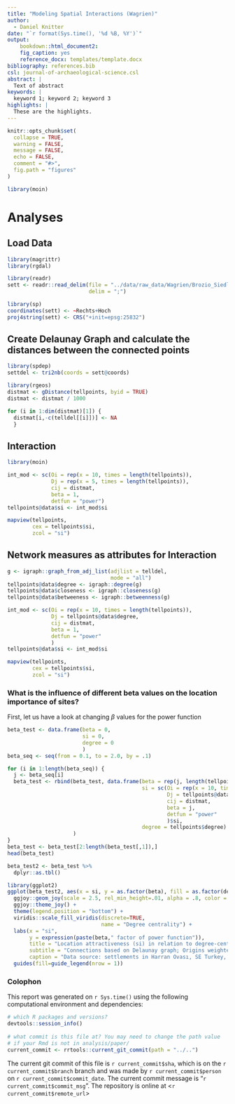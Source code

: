 ```yaml
---
title: "Modeling Spatial Interactions (Wagrien)"
author:
  - Daniel Knitter  
date: "`r format(Sys.time(), '%d %B, %Y')`"
output: 
    bookdown::html_document2:
    fig_caption: yes
    reference_docx: templates/template.docx
bibliography: references.bib
csl: journal-of-archaeological-science.csl
abstract: |
  Text of abstract
keywords: |
  keyword 1; keyword 2; keyword 3
highlights: |
  These are the highlights. 
---
```



<!-- This is the format for text comments that will be ignored during renderings. Do not put R code in these comments because it will not be ignored. -->

```r
knitr::opts_chunk$set(
  collapse = TRUE,
  warning = FALSE,
  message = FALSE,
  echo = FALSE,
  comment = "#>",
  fig.path = "figures"
)

library(moin)
```

# Analyses

## Load Data

```r
library(magrittr)
library(rgdal)

library(readr)
sett <- readr::read_delim(file = "../data/raw_data/Wagrien/Brozio_Siedlungsplaetze_Wagrien.csv",
                          delim = ";")

library(sp)
coordinates(sett) <- ~Rechts+Hoch
proj4string(sett) <- CRS("+init=epsg:25832")

```

## Create Delaunay Graph and calculate the distances between the connected points

```r
library(spdep)
settdel <- tri2nb(coords = sett@coords)

library(rgeos)
distmat <- gDistance(tellpoints, byid = TRUE)
distmat <- distmat / 1000

for (i in 1:dim(distmat)[1]) {
  distmat[i,-c(telldel[[i]])] <- NA
  }
```	

## Interaction 

```r
library(moin)

int_mod <- sc(Oi = rep(x = 10, times = length(tellpoints)),
              Dj = rep(x = 5, times = length(tellpoints)),
              cij = distmat,
              beta = 1,
              detfun = "power")
tellpoints@data$si <- int_mod$si

mapview(tellpoints,
        cex = tellpoints$si,
        zcol = "si")  
```

## Network measures as attributes for Interaction

```r
g <- igraph::graph_from_adj_list(adjlist = telldel,
                                 mode = "all")
tellpoints@data$degree <- igraph::degree(g)
tellpoints@data$closeness <- igraph::closeness(g)
tellpoints@data$betweeness <- igraph::betweenness(g)

int_mod <- sc(Oi = rep(x = 10, times = length(tellpoints)),
              Dj = tellpoints@data$degree,
              cij = distmat,
              beta = 1,
              detfun = "power"
              )
tellpoints@data$si <- int_mod$si

mapview(tellpoints,
        cex = tellpoints$si,
        zcol = "si")
```

### What is the influence of different beta values on the location importance of sites?

First, let us have a look at changing $\beta$ values for the power function

```r
beta_test <- data.frame(beta = 0,
                        si = 0,
                        degree = 0
                        )
beta_seq <- seq(from = 0.1, to = 2.0, by = .1)

for (i in 1:length(beta_seq)) {
  j <- beta_seq[i]
  beta_test <- rbind(beta_test, data.frame(beta = rep(j, length(tellpoints)),
                                           si = sc(Oi = rep(x = 10, times = length(tellpoints)),
                                                   Dj = tellpoints@data$degree,
                                                   cij = distmat,
                                                   beta = j,
                                                   detfun = "power"
                                                   )$si,
                                           degree = tellpoints$degree)
                     )
}
beta_test <- beta_test[2:length(beta_test[,1]),]
head(beta_test)

beta_test2 <- beta_test %>%
  dplyr::as.tbl()

library(ggplot2)
ggplot(beta_test2, aes(x = si, y = as.factor(beta), fill = as.factor(degree))) + 
  ggjoy::geom_joy(scale = 2.5, rel_min_height=.01, alpha = .8, color = "white") +
  ggjoy::theme_joy() +
  theme(legend.position = "bottom") +
  viridis::scale_fill_viridis(discrete=TRUE,
                              name = "Degree centrality") +
  labs(x = "si",
       y = expression(paste(beta," factor of power function")),
       title = "Location attractiveness (si) in relation to degree-centrality and distance weight (beta) factors",
       subtitle = "Connections based on Delaunay graph; Origins weighted equally; attractiveness equals degree centrality",
       caption = "Data source: settlements in Harran Ovası, SE Turkey, digitized from Corona satellite images (acquisition dates ~1960-1970)") +   
  guides(fill=guide_legend(nrow = 1))
```

### Colophon

This report was generated on `r Sys.time()` using the following computational environment and dependencies: 

```r
# which R packages and versions?
devtools::session_info()
 
# what commit is this file at? You may need to change the path value
# if your Rmd is not in analysis/paper/
current_commit <- rrtools::current_git_commit(path = "../..")
```

The current git commit of this file is `r current_commit$sha`, which is on the `r current_commit$branch` branch and was made by `r current_commit$person` on `r current_commit$commit_date`. The current commit message is "`r current_commit$commit_msg`". The repository is online at <`r current_commit$remote_url`>



